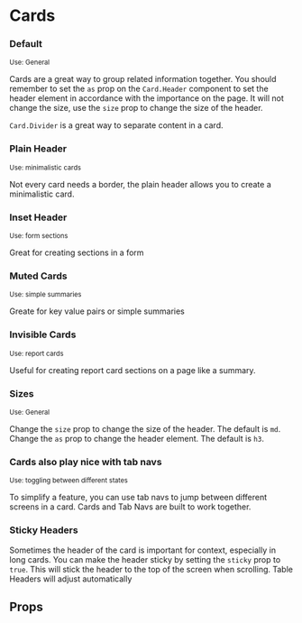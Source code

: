  
 
<Meta of={CardStories} />
 
# Cards


### Default
<small>Use: General</small>

Cards are a great way to group related information together. You should remember to set the <code>as</code> prop
on the <code>Card.Header</code> component to set the header element in accordance with the importance on the page. 
It will not change the size, use the <code>size</code> prop to change the size of the header.

`Card.Divider` is a great way to separate content in a card. 
<Canvas of={CardStories.Default} />

### Plain Header
<small>Use: minimalistic cards</small>

Not every card needs a border, the plain header allows you to create a minimalistic card.
<Canvas of={CardStories.PlainHeader} />

### Inset Header
<small>Use: form sections</small>

Great for creating sections in a form
<Canvas of={CardStories.InsetForForms} />

### Muted Cards
<small>Use: simple summaries</small>

Greate for key value pairs or simple summaries
<Canvas of={CardStories.Muted} />

### Invisible Cards
<small>Use: report cards</small>

Useful for creating report card sections on a page like a summary.
<Canvas of={CardStories.Invisible} />

### Sizes
<small>Use: General</small>

Change the <code>size</code> prop to change the size of the header. The default is <code>md</code>.
Change the <code>as</code> prop to change the header element. The default is <code>h3</code>.
<Canvas of={CardStories.Large} />

### Cards also play nice with tab navs
<small>Use: toggling between different states</small>

To simplify a feature, you can use tab navs to jump between different screens in a card. Cards and Tab Navs are built to
work together.
<Canvas of={CardStories.PlainWithTabNav} />

### Sticky Headers

Sometimes the header of the card is important for context, especially in long cards. You can make the header sticky by setting the
<code>sticky</code> prop to <code>true</code>. This will stick the header to the top of the screen when scrolling. Table Headers
will adjust automatically
<Canvas of={CardStories.StickyHeader} />

## Props
<Controls />